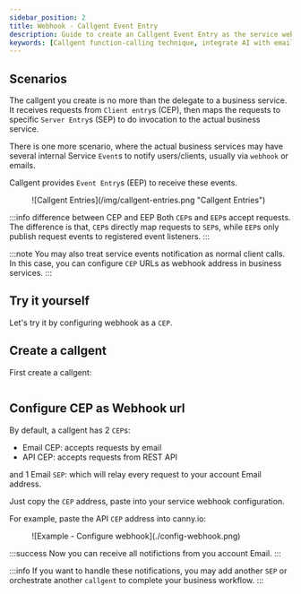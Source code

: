 ```yaml
---
sidebar_position: 2
title: Webhook - Callgent Event Entry
description: Guide to create an Callgent Event Entry as the service webhook
keywords: [Callgent function-calling technique, integrate AI with email and Slack, Callgent vs Zapier functionality,  Callgent for no-code automation, progressive function calling in AI, Callgent API integration examples, Callgent user-system orchestration, copilot, code generator, v0.dev, SWE-bench, iPaaS]
---
```


## Scenarios

The callgent you create is no more than the delegate to a business service. It receives requests from `Client entry`s (CEP), then maps the requests to specific `Server Entry`s (SEP) to do invocation to the actual business service.

There is one more scenario, where the actual business services may have several internal Service `Event`s to notify users/clients, usually via `webhook` or emails.

Callgent provides `Event Entry`s (EEP) to receive these events.

<figure>
![Callgent Entries](/img/callgent-entries.png "Callgent Entries")
</figure>

:::info difference between CEP and EEP
Both `CEP`s and `EEP`s accept requests. The difference is that, `CEP`s directly map requests to `SEP`s, while `EEP`s only publish request events to registered event listeners.
:::

:::note
You may also treat service events notification as normal client calls. In this case, you can configure `CEP` URLs as webhook address in business services.
:::

## Try it yourself

Let's try it by configuring webhook as a `CEP`.


## Create a callgent

First create a callgent:

<pre><CreateCallgent name="Webhook Demo" /></pre>

## Configure CEP as Webhook url

By default, a callgent has 2 `CEP`s:

- Email CEP: accepts requests by email
- API CEP: accepts requests from REST API

and 1 Email `SEP`: which will relay every request to your account Email address.

Just copy the `CEP` address, paste into your service webhook configuration.

For example, paste the API `CEP` address into canny.io:

<figure>
![Example - Configure webhook](./config-webhook.png)
</figure>

:::success
Now you can receive all notifictions from you account Email.
:::

:::info
If you want to handle these notifications, you may add another `SEP` or orchestrate another `callgent` to complete your business workflow.
:::
